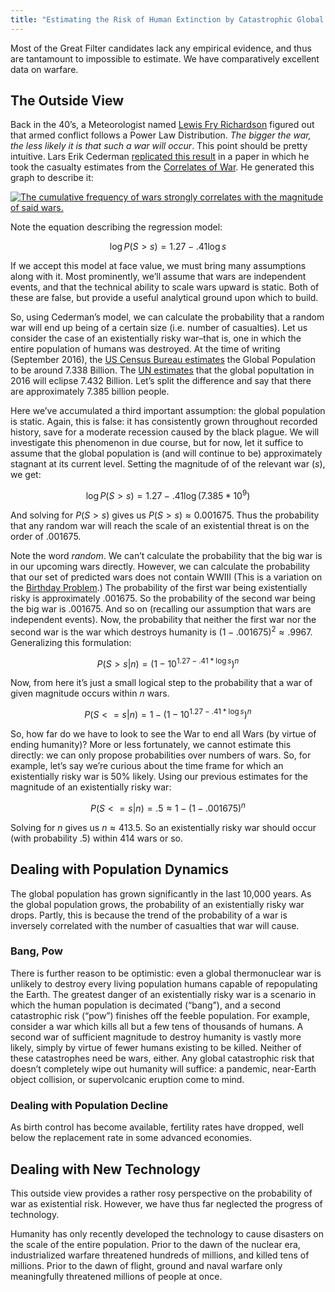 ```yaml
---
title: "Estimating the Risk of Human Extinction by Catastrophic Global Warfare"
---
```


Most of the Great Filter candidates lack any empirical evidence, and thus are tantamount to impossible to estimate. We have comparatively excellent data on warfare.

## The Outside View

Back in the 40's, a Meteorologist named [Lewis Fry Richardson](http://en.wikipedia.org/wiki/Lewis_Fry_Richardson) figured out that armed conflict follows a Power Law Distribution. *The bigger the war, the less likely it is that such a war will occur*. This point should be pretty intuitive. Lars Erik Cederman [replicated this result](http://citeseerx.ist.psu.edu/viewdoc/download?doi=10.1.1.143.8098&rep=rep1&type=pdf) in a paper in which he took the casualty estimates from the [Correlates of War](http://www.correlatesofwar.org/). He generated this graph to describe it:

[![The cumulative frequency of wars strongly correlates with the magnitude of said wars.](/imgs/ModelingSizeOfWars.png "I get SO much analytic leverage from this figure.")](https://www.cambridge.org/core/journals/american-political-science-review/article/modeling-the-size-of-wars-from-billiard-balls-to-sandpiles/84FFC9F035902B95419977608C5A628A)

Note the equation describing the regression model:

$$\log{P(S>s)}=1.27-.41 \log s$$

If we accept this model at face value, we must bring many assumptions along with it. Most prominently, we'll assume that wars are independent events, and that the technical ability to scale wars upward is static. Both of these are false, but provide a useful analytical ground upon which to build.

So, using Cederman's model, we can calculate the probability that a random war will end up being of a certain size (i.e. number of casualties). Let us consider the case of an existentially risky war--that is, one in which the entire population of humans was destroyed. At the time of writing (September 2016), the [US Census Bureau estimates](http://www.census.gov/popclock/?intcmp=home_pop) the Global Population to be around 7.338 Billion. The [UN estimates](https://esa.un.org/unpd/wpp/DataQuery/) that the global popultation in 2016 will eclipse 7.432 Billion. Let's split the difference and say that there are approximately 7.385 billion people.

Here we've accumulated a third important assumption: the global population is static. Again, this is false: it has consistently grown throughout recorded history, save for a moderate recession caused by the black plague. We will investigate this phenomenon in due course, but for now, let it suffice to assume that the global population is (and will continue to be) approximately stagnant at its current level. Setting the magnitude of of the relevant war ($s$), we get:

$$\log P(S>s)=1.27-.41 \log (7.385 * 10^9)$$

And solving for $P(S>s)$ gives us $P(S>s)\approx0.001675$. Thus the probability that any random war will reach the scale of an existential threat is on the order of $.001675$.

Note the word *random*. We can't calculate the probability that the big war is in our upcoming wars directly. However, we can calculate the probability that our set of predicted wars does not contain WWIII (This is a variation on the [Birthday Problem](http://en.wikipedia.org/wiki/Birthday_problem).) The probability of the first war being existentially risky is approximately $.001675$. So the probability of the second war being the big war is $.001675$. And so on (recalling our assumption that wars are independent events). Now, the probability that neither the first war nor the second war is the war which destroys humanity is $(1-.001675)^2 \approx.9967$. Generalizing this formulation:

$$P(S>s|n)=(1-10^{1.27-.41*\log s})^n$$

Now, from here it's just a small logical step to the probability that a war of given magnitude occurs within $n$ wars.

$$P(S<=s|n)=1-(1-10^{1.27-.41*\log s})^n$$

So, how far do we have to look to see the War to end all Wars (by virtue of ending humanity)? More or less fortunately, we cannot estimate this directly: we can only propose probabilities over numbers of wars. So, for example, let's say we're curious about the time frame for which an existentially risky war is 50% likely. Using our previous estimates for the magnitude of an existentially risky war:

$$P(S<=s|n) = .5 \approx 1- (1 - .001675)^n$$

Solving for $n$ gives us $n \approx 413.5$. So an existentially risky war should occur (with probability .5) within 414 wars or so.

## Dealing with Population Dynamics

The global population has grown significantly in the last 10,000 years. As the global population grows, the probability of an existentially risky war drops. Partly, this is because the trend of the probability of a war is inversely correlated with the number of casualties that war will cause.

### Bang, Pow

There is further reason to be optimistic: even a global thermonuclear war is unlikely to destroy every living population humans capable of repopulating the Earth. The greatest danger of an existentially risky war is a scenario in which the human population is decimated ("bang"), and a second catastrophic risk ("pow") finishes off the feeble population. For example, consider a war which kills all but a few tens of thousands of humans. A second war of sufficient magnitude to destroy humanity is vastly more likely, simply by virtue of fewer humans existing to be killed. Neither of these catastrophes need be wars, either. Any global catastrophic risk that doesn't completely wipe out humanity will suffice: a pandemic, near-Earth object collision, or supervolcanic eruption come to mind.

### Dealing with Population Decline

As birth control has become available, fertility rates have dropped, well below the replacement rate in some advanced economies.

## Dealing with New Technology

This outside view provides a rather rosy perspective on the probability of war as existential risk. However, we have thus far neglected the progress of technology.

Humanity has only recently developed the technology to cause disasters on the scale of the entire population. Prior to the dawn of the nuclear era, industrialized warfare threatened hundreds of millions, and killed tens of millions. Prior to the dawn of flight, ground and naval warfare only meaningfully threatened millions of people at once.
